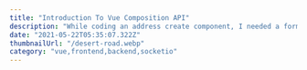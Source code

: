 ```yaml
---
title: "Introduction To Vue Composition API"
description: "While coding an address create component, I needed a form validation library and I decided to use the latest version of the vee-validate library. I made this component using Vue2 before"
date: "2021-05-22T05:35:07.322Z"
thumbnailUrl: "/desert-road.webp"
category: "vue,frontend,backend,socketio"
---
```


<Date text="22 May 2021" />
<Title text="Introduction To Vue Composition API" />

<Image src="/desert-road.webp" alt="desert-road" />

As someone who started writing code with the Java etc., the sequential flow of the code has always been a feature that makes the code easy to read. When I entered the frontend world with React, the difference of the structure did not cause much trouble because the React Hooks structure, which was newly released at that time, facilitated code readability and thus I quickly strengthened myself on the React side.

After developing different projects over time, I needed to learn Vue as part of my job and I started working with Vue during this period. These days I discovered the **Composition API** on **Vue3** and decided to rewrite a simple component I had made earlier with the Vue Composition API and examine the differences. After reading the Vue documentation and a few articles I found on Google, I realized that what I needed was the Vue Composition structure.

If I need to come to the more technical side, there are different structures in vue such as **props, data, methods, watchers, computed**.

**Props**: The place where the values from the component parent we are in are kept.

**Data**: The place where the values we will show on the screen that we will use in the component are kept.

**Methods**: The place where the methods to be used in the component are written

**Watchers**: When a data in a component changes, the part that is used to catch the change in that data and take action.

**Computed**: The place where values are kept, just like the watcher, to capture changes and keep the new value that will result from these changes

Let's make a simple application and use them in the project and understand what they are useful for.

We will send a list of words into this component, and using these words, it will randomly create sentences from within that list. We will determine the number of words in each sentence and keep all the sentences at a value.

<Image src="/introduction-vue-1.webp" alt="introduction-vue-1" />

I am assuming you've installed **vue-cli** to create new Vue Projects. In CLI, create the project using Vue3 version.

```bash
vue create composition-api-project
cd composition-api-project
npm run serve
```

After creating the project we change directory to the project folder and run **npm run serve** on terminal to start our development server.

In that post, I will not share the unrelated codes in here but you can find the github repository in bottom of post.

In **App.vue** file I added a subcomponent which is called **TraditionalVueComponent** and fed it with **sampleWords**.

```js
<TraditionalVueComponent :sampleWords="sampleWords" />
```

I created the TraditionalVueComponent.vue file in components folder.

```js
<template>
  <div>
    <h1>Vue Options API (Traditional Vue Approach)</h1>
    <label>Word Count:</label>
    <div>
      <input type="number" v-model="wordCount" />
      <br />
      <input
        type="button"
        @click="generateSentence"
        value="Generate Random Sentences"
      />
      <input type="button" @click="clear" value="Clear" />
    </div>
    <h1>Generated Sentence:</h1>
    <h1>{{ sentence }}</h1>

    <h3>Total Generated Sentence:</h3>
    <h3>{{ totalSentence }}</h3>
  </div>
</template>

<script>
export default {
  name: "TraditionalVueComponent",
  //Case: Props
  props: {
    sampleWords: [String],
  },
  //Case: Data
  data() {
    return {
      sentence: "",
      wordCount: 3,
      totalSentence: "",
    };
  },
  //Case: Methods
  methods: {
    generateSentence() {
      let tempSentence = "";
      for (let i = 0; i < this.wordCount; i++) {
        tempSentence +=
          this.sampleWords[
            Math.floor(Math.random() * this.sampleWords.length)
          ] + " ";
      }
      this.sentence = tempSentence;
    },
    clear() {
      this.totalSentence = "";
    },
  },
  //Case: Watch
  watch: {
    sentence(oldValue, newValue) {
      this.totalSentence += newValue;
    },
  },
};
</script>
```

In this code, we have props, data, methods and watchers. Component is fed by parent with **sampleWords** and we will use that words for read-only purposes. In data we store the values that we will render in template part which are **sentence**, **totalSentence** and **wordCount**.

We have two methods **generateSentence()**, **clear()**.

** generateSentence() **: create random sentence by using **wordCount(data)** and **sampleWords(props)**. This method changes the 'sentence' and Vue automatically re-renders page.

**clear()**: totalSentence is set to empty string and re-renders page.

And lastly we have **watchers** part. It watches the sentence data, any changes on sentence will trigger these code. We will use that part for appending **sentence** into **totalSentence**.

As this project proceeds with simple examples, as you can see, the code is not at an unreadable level. But imagine that the lines of code in your project are constantly increasing and readability decreasing. The need for the code to be divided into such parts is a situation that slows down the development phase and makes debugging difficult for me. The Composition API that comes with Vue3 solves this situation.

Now I will write the same component using the **Composition API** and observe the differences.

First of all, template part is totally same with traditional approach. Only change happens between **script tags**.

### Setup Function

Instead of **data, methods, watchers, computed** structures , the **setup function** is used. It packages all of those structures into one function and increases code readability. And also because of writing everything inside setup function we don't need to use **this** . Declared variables and methods should be returned in setup function with return.

I divided codes with comments to show the differences between two approaches. Those differences will be explained in above.

#### Case: Props

There is not a difference in props part, because we have to give the type of the properties in Vue components. However, in **setup function** we can give **props** as parameter. Thanks for that, we don't have to use **this**. In **toRefs(props)** method, we assign the props values into variables, so we can access properties from **setup function**. We could also access them by calling **props.sampleWords**.

#### Case: Data

All datas are instantiated inside **setup function** using

```js
let dataObject = refs(initialValue);
```

Difference in here that when we want to access the value of a data object, we have to write **dataObject.value** for setting and getting the value. I believe this could be change in future Vue releases because React with React Hooks already solved that extra code stuff. So there is a trade-off between **this**. and **.value** in traditional approach and **composition api** approach. I still prefer **Vue composition approach** because declaring data objects in a more classical Java way is better for me.

**Warning:** Don't forget to access values of data objects by calling dataObject.value

#### Case: Methods

All methods are instantiated inside **setup function** using

```js
function func() {}
```

Those methods are can be called same with **Option API** from template tags. Also inside setup functions we don't have to use this for methods.

#### Case: Watchers

All **watchers** are instantiated inside **setup function** using

```js
watch(dataObject, (newValue) => (totalObject.value += newValue));
```

watch function helps us to watch for dataObject and any change happen in dataObject will trigger code inside the function.

### Summary

To sum, **Vue Options API** approach splits the code into parts, Vue **Composition API** packages the code into one function called setup. From my perspective, using Vue Composition API, the code feels like running line by line and the readability of the code is improving. There are also lots of advantages of Vue Composition API which I read on different posts but I did not mention those features on that post. If you want to dig deeper on this subject, I am sharing some of the resources I read below.

[Github Repository](https://github.com/erdemgonul/vue-composition-demo?source=post_page-----6436b003624--------------------------------)

### Suggested Posts

[Introduction Vue3](https://v3.vuejs.org/guide/composition-api-introduction.html?source=post_page-----6436b003624--------------------------------)

[Clean Scalable Forms With Vue Composition API](https://medium.com/js-dojo/clean-scalable-forms-with-vue-composition-api-6db03cccabde?source=post_page-----6436b003624--------------------------------)

[Getting Started With Composition API](https://auth0.com/blog/getting-started-with-vue-3-composition-api/?source=post_page-----6436b003624--------------------------------)
